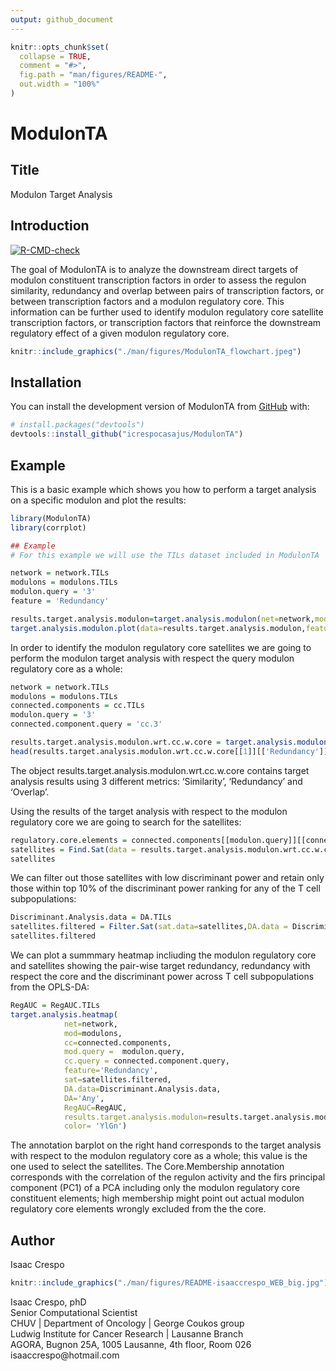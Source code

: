 ```yaml
---
output: github_document
---
```


<!-- README.md is generated from README.Rmd. Please edit that file -->

```r
knitr::opts_chunk$set(
  collapse = TRUE,
  comment = "#>",
  fig.path = "man/figures/README-",
  out.width = "100%"
)
```

# ModulonTA

## Title

Modulon Target Analysis

## Introduction

<!-- badges: start -->
[![R-CMD-check](https://github.com/icrespocasajus/ModulonTA/actions/workflows/R-CMD-check.yaml/badge.svg)](https://github.com/icrespocasajus/ModulonTA/actions/workflows/R-CMD-check.yaml)
<!-- badges: end -->

The goal of ModulonTA is to analyze the downstream direct targets of modulon constituent transcription factors in order to assess the regulon similarity, redundancy and overlap between pairs of transcription factors, or between transcription factors and a modulon regulatory core. This information can be further used to identify modulon regulatory core satellite transcription factors, or transcription factors that reinforce the downstream regulatory effect of a given modulon regulatory core.

```r
knitr::include_graphics("./man/figures/ModulonTA_flowchart.jpeg")
```

## Installation

You can install the development version of ModulonTA from [GitHub](https://github.com/) with:

``` r
# install.packages("devtools")
devtools::install_github("icrespocasajus/ModulonTA")
```

## Example


This is a basic example which shows you how to perform a target analysis on a specific modulon and plot the results:

```r
library(ModulonTA)
library(corrplot)

## Example
# For this example we will use the TILs dataset included in ModulonTA

network = network.TILs
modulons = modulons.TILs
modulon.query = '3'
feature = 'Redundancy'

results.target.analysis.modulon=target.analysis.modulon(net=network,mod=modulons,mod.query = modulon.query)
target.analysis.modulon.plot(data=results.target.analysis.modulon,feature = feature)

```


In order to identify the modulon regulatory core satellites we are going to perform the modulon target analysis with respect the query modulon regulatory core as a whole:

```r


network = network.TILs
modulons = modulons.TILs
connected.components = cc.TILs
modulon.query = '3'
connected.component.query = 'cc.3'

results.target.analysis.modulon.wrt.cc.w.core = target.analysis.modulon.wrt.cc.manual.query.2(net = network,mod = modulons,cc = connected.components,mod.query = modulon.query,cc.query=connected.component.query)
head(results.target.analysis.modulon.wrt.cc.w.core[[1]][['Redundancy']])
```

The object results.target.analysis.modulon.wrt.cc.w.core contains target analysis results using 3 different metrics: 'Similarity', 'Redundancy' and 'Overlap'.


Using the results of the target analysis with respect to the modulon regulatory core we are going to search for the satellites:


```r
regulatory.core.elements = connected.components[[modulon.query]][[connected.component.query]]
satellites = Find.Sat(data = results.target.analysis.modulon.wrt.cc.w.core,feature = feature,threshold = 0,core = regulatory.core.elements )
satellites
```


We can filter out those satellites with low discriminant power and retain only those within top 10% of the discriminant power ranking for any of the T cell subpopulations: 

```r
Discriminant.Analysis.data = DA.TILs
satellites.filtered = Filter.Sat(sat.data=satellites,DA.data = Discriminant.Analysis.data,DA=c("Any"),top.percent = 10)
satellites.filtered

```

We can plot a summmary heatmap incliuding the modulon regulatory core and satellites showing the pair-wise target redundancy, redundancy with respect the core and the discriminant power across T cell subpopulations from the OPLS-DA:

```r
RegAUC = RegAUC.TILs
target.analysis.heatmap(
            net=network,
            mod=modulons,
            cc=connected.components,
            mod.query =  modulon.query,
            cc.query = connected.component.query,
            feature='Redundancy',
            sat=satellites.filtered,
            DA.data=Discriminant.Analysis.data,
            DA='Any',
            RegAUC=RegAUC,
            results.target.analysis.modulon=results.target.analysis.modulon,
            color= 'YlGn')
```


The annotation barplot on the right hand corresponds to the target analysis with respect to the modulon regulatory core as a whole; this value is the one used to select the satellites.
The Core.Membership annotation corresponds with the correlation of the regulon activity and the firs principal component (PC1) of a PCA including only the modulon regulatory core constituent elements; high  membership might point out actual modulon regulatory core elements wrongly excluded from the the core.


## Author

Isaac Crespo

```r
knitr::include_graphics("./man/figures/README-isaaccrespo_WEB_big.jpg")
```

Isaac Crespo, phD  
Senior Computational Scientist  
CHUV | Department of Oncology | George Coukos group  
Ludwig Institute for Cancer Research |  Lausanne Branch  
AGORA, Bugnon 25A, 1005 Lausanne, 4th floor, Room 026  
isaaccrespo@hotmail.com